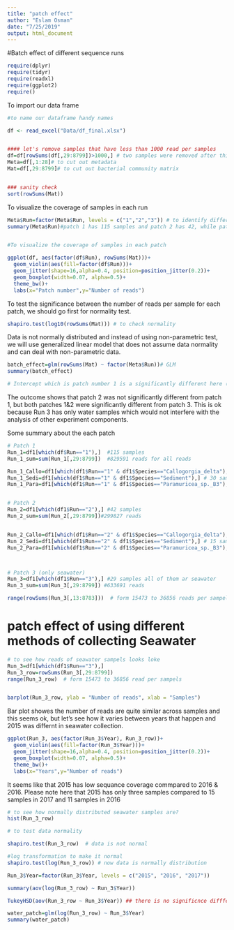 ```yaml
---
title: "patch effect"
author: "Eslam Osman"
date: "7/25/2019"
output: html_document
---
```


#Batch effect of different sequence runs

```r
require(dplyr)
require(tidyr)
require(readxl)
require(ggplot2)
require()
```

To import our data frame 
```r
#to name our dataframe handy names

df <- read_excel("Data/df_final.xlsx")


#### let's remove samples that have less than 1000 read per samples
df=df[rowSums(df[,29:8799])>1000,] # two samples were removed after this process
Meta=df[,1:28]# to cut out metadata
Mat=df[,29:8799]# to cut out bacterial community matrix


### sanity check
sort(rowSums(Mat))

```



To visualize the coverage of samples in each run

```r

Meta$Run=factor(Meta$Run, levels = c("1","2","3")) # to identify differnt patch as factors
summary(Meta$Run)#patch 1 has 115 samples and patch 2 has 42, while patch 3 has 29 samples that include only seawater


#To visualize the coverage of samples in each patch

ggplot(df, aes(factor(df$Run), rowSums(Mat)))+
  geom_violin(aes(fill=factor(df$Run)))+
  geom_jitter(shape=16,alpha=0.4, position=position_jitter(0.2))+
  geom_boxplot(width=0.07, alpha=0.5)+
  theme_bw()+
  labs(x="Patch number",y="Number of reads")
```

To test the significance between the number of reads per sample for each patch, we should go first for normality test. 

```r
shapiro.test(log10(rowSums(Mat))) # to check normality
```



Data is not normally distributed and instead of using non-parametric test, we will use generalized linear model that does not assume data normality and can deal with non-parametric data. 
```r

batch_effect=glm(rowSums(Mat) ~ factor(Meta$Run))# GLM
summary(batch_effect)

# Intercept which is patch number 1 is a significantly different here (which means it is significantly different from zero), but patch number 2 is not highlighting that that patch 2 does not vary significantly from the reference intercept (patch 1). Unlike patch 3 which is significantly different from the mean intercept.

```


The outcome shows that patch 2 was not significantly different from patch 1, but both patches 1&2 were significantly different from patch 3. This is ok because Run 3 has only water samples which would not interfere with the analysis of other experiment components.



Some summary about the each patch
```r
# Patch 1
Run_1=df1[which(df$Run=="1"),]  #115 samples
Run_1_sum=sum(Run_1[,29:8799])  #829591 reads for all reads

Run_1_Callo=df1[which(df1$Run=="1" & df1$Species=="Callogorgia_delta"),] # 63 sampels
Run_1_Sedi=df1[which(df1$Run=="1" & df1$Species=="Sediment"),] # 30 samples
Run_1_Para=df1[which(df1$Run=="1" & df1$Species=="Paramuricea_sp._B3"),] # 22 samples


# Patch 2
Run_2=df1[which(df1$Run=="2"),] #42 samples
Run_2_sum=sum(Run_2[,29:8799])#299827 reads


Run_2_Callo=df1[which(df1$Run=="2" & df1$Species=="Callogorgia_delta"),] # 25 sampels
Run_2_Sedi=df1[which(df1$Run=="2" & df1$Species=="Sediment"),] # 15 samples
Run_2_Para=df1[which(df1$Run=="2" & df1$Species=="Paramuricea_sp._B3"),] # 2 samples



# Patch 3 (only seawater)
Run_3=df1[which(df1$Run=="3"),] #29 samples all of them ar seawater
Run_3_sum=sum(Run_3[,29:8799]) #633691 reads

range(rowSums(Run_3[,13:8783]))  # form 15473 to 36856 reads per sampels
```


# patch effect of using different methods of collecting Seawater

```R
# to see how reads of seawater sampels looks loke
Run_3=df1[which(df1$Run=="3"),]
Run_3_row=rowSums(Run_3[,29:8799])
range(Run_3_row)  # form 15473 to 36856 read per sampels


barplot(Run_3_row, ylab = "Number of reads", xlab = "Samples")

```

Bar plot showes the number of reads are quite similar across samples and this seems ok, but let's see how it varies between years that happen and 2015 was differnt in seawater collection.



```r

ggplot(Run_3, aes(factor(Run_3$Year), Run_3_row))+
  geom_violin(aes(fill=factor(Run_3$Year)))+
  geom_jitter(shape=16,alpha=0.4, position=position_jitter(0.2))+
  geom_boxplot(width=0.07, alpha=0.5)+
  theme_bw()+
  labs(x="Years",y="Number of reads")

```
It seems like that 2015 has low sequance coverage commpared to 2016 & 2016. Please note here that 2015 has only three samples compared to 15 samples in 2017 and 11 samples in 2016

```r
# to see how normally distributed seawater samples are?
hist(Run_3_row)
```


```r
# to test data normality

shapiro.test(Run_3_row)  # data is not normal
```


```r
#log transformation to make it normal
shapiro.test(log(Run_3_row)) # now data is normally distribution 
```


```r
Run_3$Year=factor(Run_3$Year, levels = c("2015", "2016", "2017"))

summary(aov(log(Run_3_row) ~ Run_3$Year))

TukeyHSD(aov(Run_3_row ~ Run_3$Year)) ## there is no significnce difffernce between years/methods, so we good. 

```



```r
water_patch=glm(log(Run_3_row) ~ Run_3$Year)
summary(water_patch)
```

